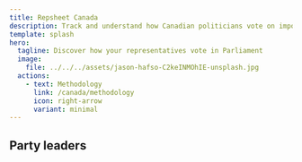 ```yaml
---
title: Repsheet Canada
description: Track and understand how Canadian politicians vote on important bills.
template: splash
hero:
  tagline: Discover how your representatives vote in Parliament
  image:
    file: ../../../assets/jason-hafso-C2keINMOhIE-unsplash.jpg
  actions:
    - text: Methodology
      link: /canada/methodology
      icon: right-arrow
      variant: minimal
---
```



## Party leaders

<CardGrid>
  <PoliticianSummary
    name="Mark Carney"
    link="/canada/representative/mark-carney"
    description="Leader of the Liberal Party of Canada"
  />
  <PoliticianSummary
    name="Pierre Poilievre"
    link="/canada/representative/pierre-poilievre"
    description="Leader of the Conservative Party of Canada"
  />
</CardGrid>
